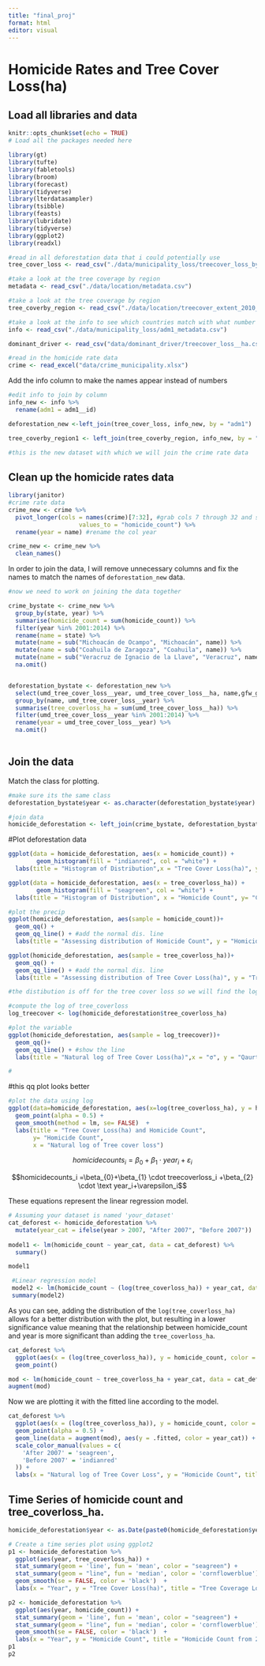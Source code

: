 ```yaml
---
title: "final_proj"
format: html
editor: visual
---
```


# Homicide Rates and Tree Cover Loss(ha)

## Load all libraries and data

```r
knitr::opts_chunk$set(echo = TRUE)
# Load all the packages needed here

library(gt)
library(tufte)
library(fabletools)
library(broom)
library(forecast)
library(tidyverse)
library(lterdatasampler)
library(tsibble)
library(feasts)
library(lubridate)
library(tidyverse)
library(ggplot2)
library(readxl)

#read in all deforestation data that i could potentially use 
tree_cover_loss <- read_csv("./data/municipality_loss/treecover_loss_by_region__ha.csv")

#take a look at the tree coverage by region 
metadata <- read_csv("./data/location/metadata.csv") 

#take a look at the tree coverage by region 
tree_coverby_region <- read_csv("./data/location/treecover_extent_2010_by_region__ha.csv") 

#take a look at the info to see which countries match with what number 
info <- read_csv("./data/municipality_loss/adm1_metadata.csv")

dominant_driver <- read_csv("data/dominant_driver/treecover_loss__ha.csv")

```

```r
#read in the homicide rate data
crime <- read_excel("data/crime_municipality.xlsx")
```

Add the info column to make the names appear instead of numbers

```r
#edit info to join by column
info_new <- info %>% 
  rename(adm1 = adm1__id)

deforestation_new <-left_join(tree_cover_loss, info_new, by = "adm1")

tree_coverby_region1 <- left_join(tree_coverby_region, info_new, by = "adm1")

#this is the new dataset with which we will join the crime rate data 
```

## Clean up the homicide rates data

```r
library(janitor)
#crime rate data 
crime_new <- crime %>% 
  pivot_longer(cols = names(crime)[7:32], #grab cols 7 through 32 and switch them to one col 
                    values_to = "homicide_count") %>% 
  rename(year = name) #rename the col year

crime_new <- crime_new %>% 
  clean_names()

```

In order to join the data, I will remove unnecessary columns and fix the names to match the names of `deforestation_new` data.

```r
#now we need to work on joining the data together

crime_bystate <- crime_new %>% 
  group_by(state, year) %>% 
  summarise(homicide_count = sum(homicide_count)) %>% 
  filter(year %in% 2001:2014) %>% 
  rename(name = state) %>% 
  mutate(name = sub("Michoacán de Ocampo", "Michoacán", name)) %>% 
  mutate(name = sub("Coahuila de Zaragoza", "Coahuila", name)) %>% 
  mutate(name = sub("Veracruz de Ignacio de la Llave", "Veracruz", name)) %>% 
  na.omit()


deforestation_bystate <- deforestation_new %>% 
  select(umd_tree_cover_loss__year, umd_tree_cover_loss__ha, name,gfw_gross_emissions_co2e_all_gases__Mg) %>% 
  group_by(name, umd_tree_cover_loss__year) %>% 
  summarise(tree_coverloss_ha = sum(umd_tree_cover_loss__ha)) %>% 
  filter(umd_tree_cover_loss__year %in% 2001:2014) %>% 
  rename(year = umd_tree_cover_loss__year) %>% 
  na.omit() 
  
```

## Join the data

Match the class for plotting.

```r
#make sure its the same class 
deforestation_bystate$year <- as.character(deforestation_bystate$year)

#join data 
homicide_deforestation <- left_join(crime_bystate, deforestation_bystate)

```

#Plot deforestation data

```r

ggplot(data = homicide_deforestation, aes(x = homicide_count)) +
        geom_histogram(fill = "indianred", col = "white") +
  labs(title = "Histogram of Distribution",x = "Tree Cover Loss(ha)", y = "Count")

ggplot(data = homicide_deforestation, aes(x = tree_coverloss_ha)) +
        geom_histogram(fill = "seagreen", col = "white") +
  labs(title = "Histogram of Distribution", x = "Homicide Count", y= "Count")

#plot the precip 
ggplot(homicide_deforestation, aes(sample = homicide_count))+
  geom_qq() +
  geom_qq_line() + #add the normal dis. line
  labs(title = "Assessing distribution of Homicide Count", y = "Homicide Count", x = "σ") #label

ggplot(homicide_deforestation, aes(sample = tree_coverloss_ha))+
  geom_qq() +
  geom_qq_line() + #add the normal dis. line
  labs(title = "Assessing distribution of Tree Cover Loss(ha)", y = "Tree Cover loss(ha)", x = "σ")  #label

#the distibution is off for the tree cover loss so we will find the log of tree cover loss and see how that lines up with the QQ line

#compute the log of tree_coverloss
log_treecover <- log(homicide_deforestation$tree_coverloss_ha)

#plot the variable
ggplot(homicide_deforestation, aes(sample = log_treecover))+
  geom_qq()+
  geom_qq_line() + #show the line
  labs(title = "Natural log of Tree Cover Loss(ha)",x = "σ", y = "Qaurtile range") 

#
```

#this qq plot looks better

```r
#plot the data using log
ggplot(data=homicide_deforestation, aes(x=log(tree_coverloss_ha), y = homicide_count)) + 
  geom_point(alpha = 0.5) +
  geom_smooth(method = lm, se= FALSE)  +
  labs(title = "Tree Cover Loss(ha) and Homicide Count",
       y= "Homicide Count",
       x = "Natural log of Tree cover loss")
```

$$homicidecounts_i=\beta_{0}+\beta_{1} \cdot year_i +\varepsilon_i$$

$$homicidecounts_i =\beta_{0}+\beta_{1} \cdot treecoverloss_i +\beta_{2} \cdot \text year_i+\varepsilon_i$$

These equations represent the linear regression model.

```r
# Assuming your dataset is named 'your_dataset'
cat_deforest <- homicide_deforestation %>% 
  mutate(year_cat = ifelse(year > 2007, "After 2007", "Before 2007"))
  
model1 <- lm(homicide_count ~ year_cat, data = cat_deforest) %>% 
  summary()

model1

 #Linear regression model 
 model2 <- lm(homicide_count ~ (log(tree_coverloss_ha)) + year_cat, data = cat_deforest) 
 summary(model2)
```

As you can see, adding the distribution of the `log(tree_coverloss_ha)` allows for a better distribution with the plot, but resulting in a lower significance value meaning that the relationship between homicide_count and year is more significant than adding the `tree_coverloss_ha`.

```r
cat_deforest %>% 
  ggplot(aes(x = (log(tree_coverloss_ha)), y = homicide_count, color = year_cat)) +
  geom_point() 

mod <- lm(homicide_count ~ tree_coverloss_ha + year_cat, data = cat_deforest)
augment(mod)
```

Now we are plotting it with the fitted line according to the model.

```r
cat_deforest %>% 
  ggplot(aes(x = (log(tree_coverloss_ha)), y = homicide_count, color = year_cat)) +
  geom_point(alpha = 0.5) +
  geom_line(data = augment(mod), aes(y = .fitted, color = year_cat)) + 
  scale_color_manual(values = c(
    'After 2007' = 'seagreen',
    'Before 2007' = 'indianred'
  )) +
  labs(x = "Natural log of Tree Cover Loss", y = "Homicide Count", title = "Homicide Count with Tree Cover Loss(ha)")
```

## Time Series of homicide count and tree_coverloss_ha.

```r
homicide_deforestation$year <- as.Date(paste0(homicide_deforestation$year, "-01-01"), format = "%Y-%m-%d")

# Create a time series plot using ggplot2
p1 <- homicide_deforestation %>% 
  ggplot(aes(year, tree_coverloss_ha)) +
  stat_summary(geom = 'line', fun = 'mean', color = "seagreen") +
  stat_summary(geom = "line", fun = 'median', color = 'cornflowerblue') +
  geom_smooth(se = FALSE, color = 'black')  +
  labs(x = "Year", y = "Tree Cover Loss(ha)", title = "Tree Coverage Loss(ha) from 2001 to 2014")

p2 <- homicide_deforestation %>% 
  ggplot(aes(year, homicide_count)) +
  stat_summary(geom = 'line', fun = 'mean', color = "seagreen") +
  stat_summary(geom = "line", fun = 'median', color = 'cornflowerblue') +
  geom_smooth(se = FALSE, color = 'black')  +
  labs(x = "Year", y = "Homicide Count", title = "Homicide Count from 2001 to 2014")
p1
p2
```
